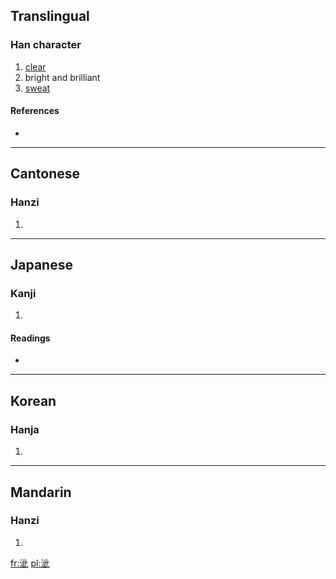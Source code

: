 ==Translingual==

===Han character===
{{Han char|rn=85|rad=水|as=06|sn=9|four=3111<sub>0</sub>|canj=水卜一心 (EYMP)}}

# [[clear]]
# bright and brilliant
# [[sweat]]

====References====
* {{Han ref|kx=0616.200|dkj=17297|dj=1011.030|hdz=31606.010|uh=6CDA|ud=27866|bh=CF75|bd=53109}}

----

==Cantonese==

===Hanzi===
{{yue-hanzi|jyut=|y=chi2}}

# {{defn|Cantonese|sort=水06}}

----

==Japanese==

===Kanji===
{{ja-kanji|grade=|rs=水06}}

# {{defn|Japanese|sort=水06}}

====Readings====
* {{ja-readings|on=[[せい]] (sei), [[さい]] (sai), [[し]] (shi)|kun=[[きよい]] (kiyoi)}}

----

==Korean==

===Hanja===
{{ko-hanja|hangeul=자|eumhun=|rv=ja|mr=cha|y=ca}}

# {{defn|Korean|sort=水06}}

----

==Mandarin==

===Hanzi===
{{cmn-hanzi|pin=[[cǐ]] ([[ci3]]), [[fá]] ([[fa2]]), [[fán]] ([[fan2]]), [[fěng]] ([[feng3]])|wg=tz'u<sup>3</sup>, fa<sup>2</sup>, fan<sup>2</sup>, feng<sup>3</sup>}}

# {{defn|Mandarin|sort=水06}}

[[fr:泚]]
[[pl:泚]]